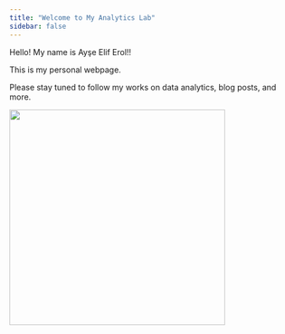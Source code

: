 ```yaml
---
title: "Welcome to My Analytics Lab"
sidebar: false 
---
```


Hello! My name is Ayşe Elif Erol!!

This is my personal webpage.

Please stay tuned to follow my works on data analytics, blog posts, and more.

![](https://i.pinimg.com/originals/86/25/6f/86256fedd537f6883fa9d524afd393e6.gif){fig-align="right" width="381"}
